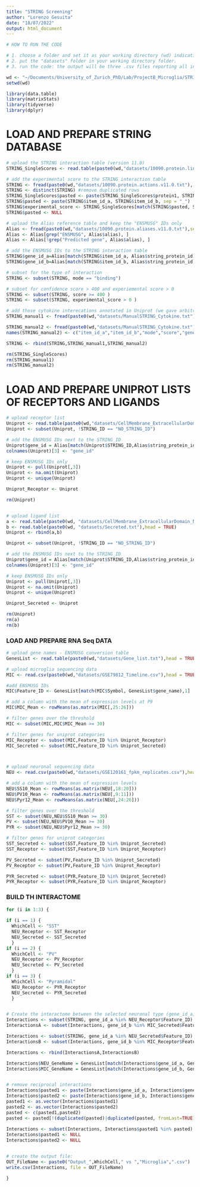 ```yaml
---
title: "STRING Screening"
author: "Lorenzo Gesuita"
date: "18/07/2022"
output: html_document
---
```


```r
# HOW TO RUN THE CODE

# 1. choose a folder and set it as your working directory (wd) indicating its path below; be sure to have a "/" at the end of the string.
# 2. put the "datasets" folder in your working directory folder.
# 3. run the code: the output will be three .csv files reporting all interacting proteins between microglia and SST+ interneurons, PV+ interneurons or pyramidal cells.

wd <- "~/Documents/University_of_Zurich_PhD/Lab/ProjectB_Microglia/STRING_Screening/"
setwd(wd)

library(data.table)
library(matrixStats)
library(tidyverse)
library(dplyr)

```


# LOAD AND PREPARE STRING DATABASE
```r

# upload the STRING interaction table (version 11.0)
STRING_SingleScores <- read.table(paste0(wd,"datasets/10090.protein.links.detailed.v11.0.txt"), header = TRUE)

# add the experimental score to the STRING interaction table
STRING <- fread(paste0(wd,"datasets/10090.protein.actions.v11.0.txt"), select = c("item_id_a","item_id_b","mode","score"))
STRING <- distinct(STRING) #remove duplicated rows
STRING_SingleScores$pasted <- paste(STRING_SingleScores$protein1, STRING_SingleScores$protein2, sep = "_")
STRING$pasted <- paste(STRING$item_id_a, STRING$item_id_b, sep = "_")
STRING$experimental_score <- STRING_SingleScores[match(STRING$pasted, STRING_SingleScores$pasted),7]
STRING$pasted <- NULL

# upload the Alias reference table and keep the "ENSMUSG" IDs only
Alias <- fread(paste0(wd,"datasets/10090.protein.aliases.v11.0.txt"),select = c("string_protein_id","alias"))
Alias <- Alias[grep("ENSMUSG", Alias$alias), ]
Alias <- Alias[!grep("Predicted gene", Alias$alias), ]

# add the ENSMUSG IDs to the STRING interaction table
STRING$gene_id_a=Alias[match(STRING$item_id_a, Alias$string_protein_id),2]
STRING$gene_id_b=Alias[match(STRING$item_id_b, Alias$string_protein_id),2]

# subset for the type of interaction
STRING <- subset(STRING, mode == "binding")

# subset for confidence score > 400 and experiemental score > 0
STRING <- subset(STRING, score >= 400 )
STRING <- subset(STRING, experimental_score > 0 )

# add those cytokine interecations annotated in Uniprot (we gave arbitrary confidential score = 701 and experimental score = 10)
STRING_manual1 <- fread(paste0(wd,"datasets/ManualSTRING_Cytokine.txt"), select = c("item_id_a","item_id_b","mode","score","gene_id_a","gene_id_b","experimental_score"))

STRING_manual2 <- fread(paste0(wd,"datasets/ManualSTRING_Cytokine.txt"), select = c("item_id_b","item_id_a","mode","score","gene_id_b","gene_id_a","experimental_score"))
names(STRING_manual2) <- c("item_id_a","item_id_b","mode","score","gene_id_a","gene_id_b","experimental_score")

STRING <- rbind(STRING,STRING_manual1,STRING_manual2)

rm(STRING_SingleScores)
rm(STRING_manual1)
rm(STRING_manual2)

```


# LOAD AND PREPARE UNIPROT LISTS OF RECEPTORS AND LIGANDS
```r

# upload receptor list
Uniprot <- read.table(paste0(wd,"datasets/CellMembrane_ExtracellularDomain_Receptor.txt"),head = TRUE)
Uniprot <- subset(Uniprot, !STRING_ID == "NO_STRING_ID")

# add the ENSMUSG IDs next to the STRING_ID
Uniprot$gene_id = Alias[match(Uniprot$STRING_ID,Alias$string_protein_id),2]
colnames(Uniprot)[3] <- "gene_id"

# keep ENSMUSG IDs only
Uniprot <- pull(Uniprot[,3])
Uniprot <- na.omit(Uniprot)
Uniprot <- unique(Uniprot)

Uniprot_Receptor <- Uniprot

rm(Uniprot)


# upload ligand list
a <- read.table(paste0(wd, "datasets/CellMembrane_ExtracellularDomain_NotReceptor.txt"),head = TRUE) 
b <- read.table(paste0(wd, "datasets/Secreted.txt"),head = TRUE)
Uniprot <- rbind(a,b)

Uniprot <- subset(Uniprot, !STRING_ID == "NO_STRING_ID")

# add the ENSMUSG IDs next to the STRING_ID
Uniprot$gene_id = Alias[match(Uniprot$STRING_ID,Alias$string_protein_id),2]
colnames(Uniprot)[3] <- "gene_id"

# keep ENSMUSG IDs only
Uniprot <- pull(Uniprot[,3])
Uniprot <- na.omit(Uniprot)
Uniprot <- unique(Uniprot)

Uniprot_Secreted <- Uniprot

rm(Uniprot)
rm(a)
rm(b)

```


### LOAD AND PREPARE RNA Seq DATA
```r
# upload gene names - ENSMUSG conversion table
GenesList <- read.table(paste0(wd,"datasets/Gene_list.txt"),head = TRUE)

# upload microglia sequencing data
MIC <- read.csv(paste0(wd,"datasets/GSE79812_Timeline.csv"),head = TRUE)

#add ENSMUSG IDs
MIC$Feature_ID <- GenesList[match(MIC$Symbol, GenesList$gene_name),1]

# add a column with the mean of expression levels at P9
MIC$MIC_Mean <- rowMeans(as.matrix(MIC[,25:26])) 

# filter genes over the threshold
MIC <- subset(MIC,MIC$MIC_Mean >= 30)

# filter genes for uniprot categories
MIC_Receptor <- subset(MIC,Feature_ID %in% Uniprot_Receptor)
MIC_Secreted <- subset(MIC,Feature_ID %in% Uniprot_Secreted)



# upload neuronal sequencing data
NEU <- read.csv(paste0(wd,"datasets/GSE120161_fpkm_replicates.csv"),head = TRUE)

# add a column with the mean of expression levels
NEU$SS10_Mean <- rowMeans(as.matrix(NEU[,18:20]))
NEU$PV10_Mean <- rowMeans(as.matrix(NEU[,9:11]))
NEU$Pyr12_Mean <- rowMeans(as.matrix(NEU[,24:26]))

# filter genes over the threshold
SST <- subset(NEU,NEU$SS10_Mean >= 30)
PV <- subset(NEU,NEU$PV10_Mean >= 30)
PYR <- subset(NEU,NEU$Pyr12_Mean >= 30)

# filter genes for uniprot categories
SST_Secreted <- subset(SST,Feature_ID %in% Uniprot_Secreted)
SST_Receptor <- subset(SST,Feature_ID %in% Uniprot_Receptor)

PV_Secreted <- subset(PV,Feature_ID %in% Uniprot_Secreted)
PV_Receptor <- subset(PV,Feature_ID %in% Uniprot_Receptor)

PYR_Secreted <- subset(PYR,Feature_ID %in% Uniprot_Secreted)
PYR_Receptor <- subset(PYR,Feature_ID %in% Uniprot_Receptor)

```


### BUILD TH INTERACTOME
```r
for (i in 1:3) {
  
if (i == 1) {
  WhichCell <- "SST"
  NEU_Receptor <- SST_Receptor
  NEU_Secreted <- SST_Secreted
  }
if (i == 2) {
  WhichCell <- "PV"
  NEU_Receptor <- PV_Receptor
  NEU_Secreted <- PV_Secreted
  }
if (i == 3) {
  WhichCell <- "Pyramidal"
  NEU_Receptor <- PYR_Receptor
  NEU_Secreted <- PYR_Secreted
  }


# Create the interactome between the selected neuronal type (gene_id_a) and microglia (gene_id_b)
Interactions <- subset(STRING, gene_id_a %in% NEU_Receptor$Feature_ID) 
InteractionsA <- subset(Interactions, gene_id_b %in% MIC_Secreted$Feature_ID)

Interactions <- subset(STRING, gene_id_a %in% NEU_Secreted$Feature_ID) 
InteractionsB <- subset(Interactions, gene_id_b %in% MIC_Receptor$Feature_ID)

Interactions <- rbind(InteractionsA,InteractionsB)

Interactions$NEU_GeneName = GenesList[match(Interactions$gene_id_a, GenesList$Identifier),2]
Interactions$MIC_GeneName = GenesList[match(Interactions$gene_id_b, GenesList$Identifier),2]


# remove reciprocal interactions
Interactions$pasted1 <- paste(Interactions$gene_id_a, Interactions$gene_id_b, sep = "_")
Interactions$pasted2 <- paste(Interactions$gene_id_b, Interactions$gene_id_a, sep = "_")
pasted1 <- as.vector(Interactions$pasted1)
pasted2 <- as.vector(Interactions$pasted2)
pasted <- c(pasted1,pasted2)
pasted <- pasted[!(duplicated(pasted)|duplicated(pasted, fromLast=TRUE))]
      
Interactions <- subset(Interactions, Interactions$pasted1 %in% pasted)
Interactions$pasted1 <- NULL
Interactions$pasted2 <- NULL


# create the output file:
OUT_FileName <- paste0("Output_",WhichCell," vs ","Microglia",".csv") 
write.csv(Interactions, file = OUT_FileName)

}

```
